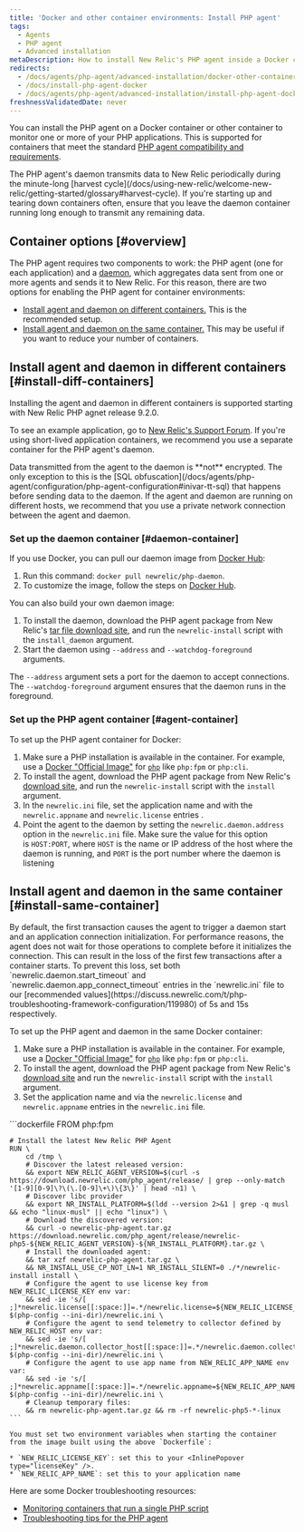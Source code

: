 ```yaml
---
title: 'Docker and other container environments: Install PHP agent'
tags:
  - Agents
  - PHP agent
  - Advanced installation
metaDescription: How to install New Relic's PHP agent inside a Docker container or other container to monitor your PHP apps.
redirects:
  - /docs/agents/php-agent/advanced-installation/docker-other-container-environments-install-php-agent
  - /docs/install-php-agent-docker
  - /docs/agents/php-agent/advanced-installation/install-php-agent-docker
freshnessValidatedDate: never
---
```


You can install the PHP agent on a Docker container or other container to monitor one or more of your PHP applications. This is supported for containers that meet the standard [PHP agent compatibility and requirements](/docs/agents/php-agent/getting-started/php-agent-compatibility-requirements).

<Callout variant="important">
  The PHP agent's daemon transmits data to New Relic periodically during the minute-long [harvest cycle](/docs/using-new-relic/welcome-new-relic/getting-started/glossary#harvest-cycle). If you're starting up and tearing down containers often, ensure that you leave the daemon container running long enough to transmit any remaining data.
</Callout>

## Container options [#overview]

The PHP agent requires two components to work: the PHP agent (one for each application) and a [daemon](/docs/agents/php-agent/getting-started/new-relic-daemon-processes), which aggregates data sent from one or more agents and sends it to New Relic. For this reason, there are two options for enabling the PHP agent for container environments:

* [Install agent and daemon on different containers.](#install-diff-containers) This is the recommended setup.
* [Install agent and daemon on the same container.](#install-same-container) This may be useful if you want to reduce your number of containers.

## Install agent and daemon in different containers [#install-diff-containers]

Installing the agent and daemon in different containers is supported starting with New Relic PHP agnet release 9.2.0.

To see an example application, go to [New Relic's Support Forum](https://discuss.newrelic.com/t/relic-solution-php-agent-and-daemon-containers/84841). If you're using short-lived application containers, we recommend you use a separate container for the PHP agent's daemon.

<Callout variant="caution">
  Data transmitted from the agent to the daemon is **not** encrypted. The only exception to this is the [SQL obfuscation](/docs/agents/php-agent/configuration/php-agent-configuration#inivar-tt-sql) that happens before sending data to the daemon. If the agent and daemon are running on different hosts, we recommend that you use a private network connection between the agent and daemon.
</Callout>

### Set up the daemon container [#daemon-container]

If you use Docker, you can pull our daemon image from [Docker Hub](https://hub.docker.com/r/newrelic/php-daemon):

1. Run this command: `docker pull newrelic/php-daemon`.
2. To customize the image, follow the steps on [Docker Hub](https://hub.docker.com/r/newrelic/php-daemon).

You can also build your own daemon image:

1. To install the daemon, download the PHP agent package from New Relic's [tar file download site](/docs/agents/php-agent/installation/php-agent-installation-tar-file), and run the `newrelic-install` script with the `install_daemon` argument.
2. Start the daemon using `--address` and `--watchdog-foreground` arguments.

The `--address` argument sets a port for the daemon to accept connections. The `--watchdog-foreground` argument ensures that the daemon runs in the foreground.

### Set up the PHP agent container [#agent-container]

To set up the PHP agent container for Docker:

1. Make sure a PHP installation is available in the container. For example, use a [Docker "Official Image"](https://github.com/docker-library/official-images#what-are-official-images) for [`php`](https://hub.docker.com/_/php/) like `php:fpm` or `php:cli`.
2. To install the agent, download the PHP agent package from New Relic's [download site](https://download.newrelic.com/php_agent/release/), and run the `newrelic-install` script with the `install` argument.
3. In the `newrelic.ini` file, set the application name and <InlinePopover type="licenseKey" /> with the `newrelic.appname` and `newrelic.license` entries .
4. Point the agent to the daemon by setting the `newrelic.daemon.address` option in the `newrelic.ini` file. Make sure the value for this option is `HOST:PORT`, where `HOST` is the name or IP address of the host where the daemon is running, and `PORT` is the port number where the daemon is listening

## Install agent and daemon in the same container [#install-same-container]

<Callout variant="caution">
  By default, the first transaction causes the agent to trigger a daemon start and an application connection initialization. For performance reasons, the agent does not wait for those operations to complete before it initializes the connection. This can result in the loss of the first few transactions after a container starts. To prevent this loss, set both `newrelic.daemon.start_timeout` and `newrelic.daemon.app_connect_timeout` entries in the `newrelic.ini` file to our [recommended values](https://discuss.newrelic.com/t/php-troubleshooting-framework-configuration/119980) of 5s and 15s respectively.
</Callout>

To set up the PHP agent and daemon in the same Docker container:

1. Make sure a PHP installation is available in the container. For example, use a [Docker "Official Image"](https://github.com/docker-library/official-images#what-are-official-images) for [`php`](https://hub.docker.com/_/php/) like `php:fpm` or `php:cli`.
2. To install the agent, download the PHP agent package from New Relic's [download site](https://download.newrelic.com/php_agent/release/) and run the `newrelic-install` script with the `install` argument.
3. Set the application name and <InlinePopover type="licenseKey" /> via the `newrelic.license` and `newrelic.appname` entries in the `newrelic.ini` file.

<CollapserGroup>
  <Collapser
    id="dockerfile-example"
    title="Dockerfile example"
  >
    ```dockerfile
    FROM php:fpm

    # Install the latest New Relic PHP Agent
    RUN \
        cd /tmp \
        # Discover the latest released version:
        && export NEW_RELIC_AGENT_VERSION=$(curl -s https://download.newrelic.com/php_agent/release/ | grep --only-match '[1-9][0-9]\?\(\.[0-9]\+\)\{3\}' | head -n1) \
        # Discover libc provider
        && export NR_INSTALL_PLATFORM=$(ldd --version 2>&1 | grep -q musl && echo "linux-musl" || echo "linux") \
        # Download the discovered version:
        && curl -o newrelic-php-agent.tar.gz https://download.newrelic.com/php_agent/release/newrelic-php5-${NEW_RELIC_AGENT_VERSION}-${NR_INSTALL_PLATFORM}.tar.gz \
        # Install the downloaded agent:
        && tar xzf newrelic-php-agent.tar.gz \
        && NR_INSTALL_USE_CP_NOT_LN=1 NR_INSTALL_SILENT=0 ./*/newrelic-install install \
        # Configure the agent to use license key from NEW_RELIC_LICENSE_KEY env var:
        && sed -ie 's/[ ;]*newrelic.license[[:space:]]=.*/newrelic.license=${NEW_RELIC_LICENSE_KEY}/' $(php-config --ini-dir)/newrelic.ini \
        # Configure the agent to send telemetry to collector defined by NEW_RELIC_HOST env var:
        && sed -ie 's/[ ;]*newrelic.daemon.collector_host[[:space:]]=.*/newrelic.daemon.collector_host=${NEW_RELIC_HOST}/' $(php-config --ini-dir)/newrelic.ini \
        # Configure the agent to use app name from NEW_RELIC_APP_NAME env var:
        && sed -ie 's/[ ;]*newrelic.appname[[:space:]]=.*/newrelic.appname=${NEW_RELIC_APP_NAME}/' $(php-config --ini-dir)/newrelic.ini \
        # Cleanup temporary files:
        && rm newrelic-php-agent.tar.gz && rm -rf newrelic-php5-*-linux
    ```

    You must set two environment variables when starting the container from the image built using the above `Dockerfile`:

    * `NEW_RELIC_LICENSE_KEY`: set this to your <InlinePopover type="licenseKey" />.
    * `NEW_RELIC_APP_NAME`: set this to your application name
  </Collapser>
</CollapserGroup>

<Callout variant="tip">
  Here are some Docker troubleshooting resources:

  * [Monitoring containers that run a single PHP script](https://discuss.newrelic.com/t/relic-solution-single-php-script-docker-containers/80386)
  * [Troubleshooting tips for the PHP agent](https://discuss.newrelic.com/t/php-troubleshooting-framework-configuration/119980)
</Callout>

<InstallFeedback />

